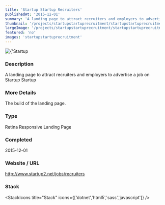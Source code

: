 ```yaml
---
title: 'Startup Startup Recruiters'
publishedAt: '2015-12-01'
summary: 'A landing page to attract recruiters and employers to advertise a job on Startup Startup'
thumbnail: '/projects/startupstartuprecruitment/startupstartuprecruitment_small.jpg'
largeImage: '/projects/startupstartuprecruitment/startupstartuprecruitment_large.jpg'
featured: 'no'
images: 'startupstartuprecruitment'
---
```


<div className="relative w-full h-[400px] sm:h-[600px] md:h-[760px] lg:h-[920px]">
  <Image
    alt={'Startup Startup Recruiters'}
    src={'/projects/startupstartuprecruitment/startupstartuprecruitment.jpg'}
    sizes="(max-width: 640px) 100%, 100%"
    fill={true}
    priority
    style={{
      objectFit: 'contain'
    }}
  />
</div>

### Description

A landing page to attract recruiters and employers to advertise a job on Startup Startup

### More Details

The build of the landing page.

### Type

Retina Responsive Landing Page


### Completed
2015-12-01

### Website / URL
http://www.startup2.net/jobs/recruiters


### Stack

<StackIcons
  title="Stack"
  icons={['dotnet','html5','sass','javascript']}
  />
